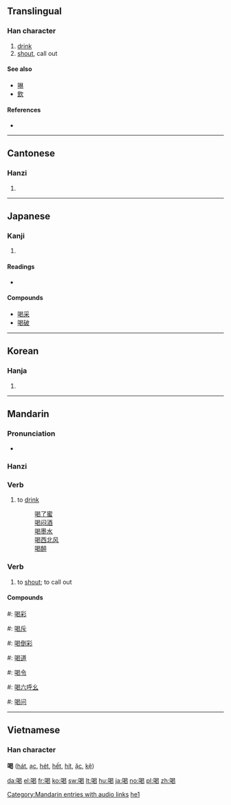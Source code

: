 ==Translingual==

===Han character===
{{Han char|rn=30|rad=口|as=09|sn=12|four=6602<sub>7</sub>|canj=口日心女 (RAPV)}}

# [[drink]]
# [[shout]], call out

====See also====
* [[啉]]
* [[飲]]

====References====
* {{Han ref|kx=0199.110|dkj=03960|dj=0421.030|hdz=10653.130|uh=559D|ud=21917|bh=B3DC|bd=46044}}

----

==Cantonese==

===Hanzi===
{{yue-hanzi|jyut=|y=hot3}}

# {{defn|Cantonese}}

----

==Japanese==

===Kanji===
{{ja-kanji|grade=c|rs=口09}}

# {{defn|Japanese}}

====Readings====
* {{ja-readings|on=[[かつ]] (katsu), [[かち]] (kachi)|kun=[[しかる]] (shikaru)}}

====Compounds====
* [[喝采]]
* [[喝破]]

----

==Korean==

===Hanja===
{{ko-hanja|hangeul=[[갈]], [[애]]|rv=gal, ae|mr=kal, ae}}

# {{defn|Korean}}

----

==Mandarin==

===Pronunciation===
*{{audio|zh-hē.ogg|audio}}

===Hanzi===
{{cmn-hanzi|pin=[[hē]] ([[he1]])|wg=ho<sup>1</sup>}}

===Verb===
{{cmn-verb|ts|pin=hē|pint=he1|rs=口09}}

# {{Beginning Mandarin|lang=zh-tw|skey=口09}} to [[drink]]
#: [[喝了蜜]]
#: [[喝闷酒]]
#: [[喝墨水]]
#: [[喝西北风]]
#: [[喝醉]]

===Verb===
{{cmn-verb|ts|pin=hè|pint=he4|rs=口09}}

# to [[shout]]; to call out

====Compounds====
#: [[喝彩]]
#: [[喝斥]]
#: [[喝倒彩]]
#: [[喝道]]
#: [[喝令]]
#: [[喝六呼幺]]
#: [[喝问]]

[[Category:Mandarin entries with audio links]]
[[Category:zh-cn:Beginning Mandarin|he1]]

----

==Vietnamese==
===Han character===
'''喝''' ([[hát]], [[ạc]], [[hét]], [[hết]], [[hít]], [[ặc]], [[kệ]])

[[da:喝]]
[[el:喝]]
[[fr:喝]]
[[ko:喝]]
[[sw:喝]]
[[lt:喝]]
[[hu:喝]]
[[ja:喝]]
[[no:喝]]
[[pl:喝]]
[[zh:喝]]